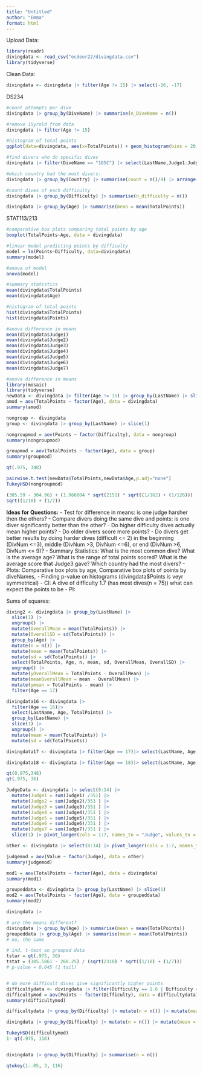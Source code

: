 ```yaml
---
title: "Untitled"
author: "Emma"
format: html
---
```


Upload Data:
```r
library(readr)
divingdata <- read_csv("ecdeer22/divingdata.csv")
library(tidyverse)
```

Clean Data:
```r
divingdata <- divingdata |> filter(Age != 15) |> select(-16, -17)
```

DS234 
```r
#count attempts per dive
divingdata |> group_by(DiveName) |> summarise(n_DiveName = n()) 

#remove 15yrold from data
divingdata |> filter(Age != 15)

#histogram of total points
ggplot(data=divingdata, aes(x=TotalPoints)) + geom_histogram(bins = 20, fill = "white", colour = "black")

#find divers who do specific dives
divingdata |> filter(DiveName == "105C") |> select(LastName,Judge1:Judge7)

#which country had the most divers:
divingdata |> group_by(Country) |> summarise(count = n()/9) |> arrange(desc(count))

#count dives of each difficulty
divingdata |> group_by(Difficulty) |> summarise(n_difficulty = n())

divingdata |> group_by(Age) |> summarise(mean = mean(TotalPoints))
```

STAT113/213
```r
#comparative box plots comparing total points by age
boxplot(TotalPoints~Age, data = divingdata)

#linear model predicting points by difficulty
model = lm(Points~Difficulty, data=divingdata)
summary(model)

#anova of model
anova(model)

#summary statistics 
mean(divingdata$TotalPoints)
mean(divingdata$Age)

#histogram of total points
hist(divingdata$TotalPoints)
hist(divingdata$Points)

#anova difference in means
mean(divingdata$Judge1)
mean(divingdata$Judge2)
mean(divingdata$Judge3)
mean(divingdata$Judge4)
mean(divingdata$Judge5)
mean(divingdata$Judge6)
mean(divingdata$Judge7)

#anova difference in means
library(mosaic)
library(tidyverse)
newData <- divingdata |> filter(Age != 15) |> group_by(LastName) |> slice(1) |> select(TotalPoints, Age, LastName) 
amod = aov(TotalPoints ~ factor(Age), data = divingdata)
summary(amod)

nongroup <- divingdata 
group <- divingdata |> group_by(LastName) |> slice(1) 

nongroupmod = aov(Points ~ factor(Difficulty), data = nongroup)
summary(nongroupmod)

groupmod = aov(TotalPoints ~ factor(Age), data = group)
summary(groupmod)

qt(.975, 348)

pairwise.t.test(newData$TotalPoints,newData$Age,p.adj="none")
TukeyHSD(nongroupmod)

(305.59 - 304.96) + (1.966804 * sqrt(2151) * sqrt((1/162) + (1/126)))
sqrt((1/18) + (1/7))
```

**Ideas for Questions:**
  - Test for difference in means: is one judge harsher then the others? 
  - Compare divers doing the same dive and points: is one diver significantly better than the other?
  - Do higher difficulty dives actually mean higher points? 
  - Do older divers score more points?
  - Do divers get better results by doing harder dives (difficult <= 2) in the beginning (DivNum <=3), middle (DivNum >3, DivNum <=6), or end (DivNum >6, DivNum <= 9)?
  - Summary Statistics: What is the most common dive? What is the average age? What is the range of total points scored? What is the average score that Judge3 gave? Which country had the most divers? 
  - Plots: Comparative box plots by age, Comparative box plots of points by diveNames,
  - Finding p-value on histograms (divingdata$Points is veyr symmetrical)
  - CI: A dive of difficulty 1.7 (has most dives(n = 75)) what can expect the points to be
  - PI:


Sums of squares:
```r
diving2 <- divingdata |> group_by(LastName) |> 
  slice(1) |>
  ungroup() |> 
  mutate(OverallMean = mean(TotalPoints)) |>
  mutate(OverallSD = sd(TotalPoints)) |>
  group_by(Age) |> 
  mutate(n = n()) |> 
  mutate(mean = mean(TotalPoints)) |> 
  mutate(sd = sd(TotalPoints)) |> 
  select(TotalPoints, Age, n, mean, sd, OverallMean, OverallSD) |> 
  ungroup() |>
  mutate(yOverallMean = TotalPoints - OverallMean) |>
  mutate(meanOverallMean = mean - OverallMean) |>
  mutate(ymean = TotalPoints - mean) |>
  filter(Age == 17)

divingdata16 <- divingdata |> 
  filter(Age == 16)|> 
  select(LastName, Age, TotalPoints) |> 
  group_by(LastName) |> 
  slice(1) |> 
  ungroup() |> 
  mutate(mean = mean(TotalPoints)) |> 
  mutate(sd = sd(TotalPoints))

divingdata17 <- divingdata |> filter(Age == 17)|> select(LastName, Age, TotalPoints) |> group_by(LastName) |> slice(1) |> ungroup() |> mutate(mean = mean(TotalPoints)) |> mutate(sd = sd(TotalPoints))

divingdata18 <- divingdata |> filter(Age == 18)|> select(LastName, Age, TotalPoints) |> group_by(LastName) |> slice(1) |> ungroup() |> mutate(mean = mean(TotalPoints))|> mutate(sd = sd(TotalPoints))

qt(0.975,348)
qt(.975, 36)

```

```r
JudgeData <- divingdata |> select(8:14) |> 
  mutate(Judge1 = sum(Judge1) /351) |> 
  mutate(Judge2 = sum(Judge2)/351 ) |>
  mutate(Judge3 = sum(Judge3)/351 ) |>
  mutate(Judge4 = sum(Judge4)/351 ) |>
  mutate(Judge5 = sum(Judge5)/351 ) |>
  mutate(Judge6 = sum(Judge6)/351 ) |>
  mutate(Judge7 = sum(Judge7)/351 ) |>
  slice(1) |> pivot_longer(cols = 1:7, names_to = "Judge", values_to = "Value")

other <- divingdata |> select(8:14) |> pivot_longer(cols = 1:7, names_to = "Judge", values_to = "Value")

judgemod = aov(Value ~ factor(Judge), data = other)
summary(judgemod)
```

```r
mod1 = aov(TotalPoints ~ factor(Age), data = divingdata)
summary(mod1)

groupeddata <- divingdata |> group_by(LastName) |> slice(1)
mod2 = aov(TotalPoints ~ factor(Age), data = groupeddata)
summary(mod2)

divingdata |> 

# are the means different?
divingdata |> group_by(Age) |> summarise(mean = mean(TotalPoints))
groupeddata |> group_by(Age) |> summarise(mean = mean(TotalPoints))
# no, the same

# ind. t-test on grouped data
tstar = qt(.975, 36)
tstat = (305.5861 - 268.25) / (sqrt(2310) * sqrt((1/18) + (1/7)))
# p-value = 0.045 (1 tail)


# do more difficult dives give significantly higher points
difficultydata <- divingdata |> filter(Difficulty == 1.6 | Difficulty == 2.6 | Difficulty == 2.2) |> group_by(Difficulty)
difficultymod = aov(Points ~ factor(Difficulty), data = difficultydata)
summary(difficultymod)

difficultydata |> group_by(Difficulty) |> mutate(n = n()) |> mutate(mean = mean(Points)) |> select(n, mean, Difficulty) |> arrange(n)

divingdata |> group_by(Difficulty) |> mutate(n = n()) |> mutate(mean = mean(Points)) |> select(n, mean, Difficulty) |> arrange(desc(n)) |> ggplot(aes(x = n)) + geom_histogram()

TukeyHSD(difficultymod)
1- qt(.975, 116)


divingdata |> group_by(Difficulty) |> summarise(n = n())

qtukey(1-.05, 3, 116)
```

